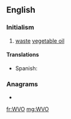 ==English==

===Initialism===
{{en-noun|?}}

# [[waste]] [[vegetable oil]]

====Translations====
{{trans-top|waste vegetable oil}}
* Spanish: {{t|es|aceite vegetal usado|m}}
{{trans-mid}}
{{trans-bottom}}

===Anagrams===
* {{l|en|vow}}

[[fr:WVO]]
[[mg:WVO]]